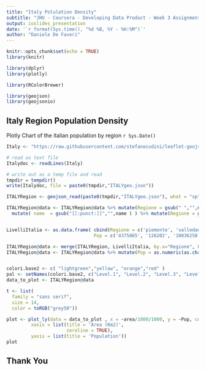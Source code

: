 ```yaml
---
title: "Italy Polulation Density"
subtitle: "JHU - Coursera - Developing Data Product - Week 3 Assignment"
output: ioslides_presentation
date: '`r format(Sys.time(), "%d %B, %Y - %H:%M")`'
author: "Daniele De Faveri"
---
```


```r
knitr::opts_chunk$set(echo = TRUE)
library(knitr)

library(dplyr)
library(plotly)

library(RColorBrewer)

library(geojson)
library(geojsonio)

```

## Italy Region Population Density
Plotly Chart of the italian population by region
`r Sys.Date()`

```r

Italy <- "https://raw.githubusercontent.com/stefanocudini/leaflet-geojson-selector/master/examples/italy-regions.json"

# read as text file
Italydoc <- readLines(Italy)

# write out as a temp file and read
tmpdir = tempdir()
write(Italydoc, file = paste0(tmpdir,"ITALYgeo.json"))

ITALYRegion <- geojson_read(paste0(tmpdir,"ITALYgeo.json"), what = "sp")

ITALYRegion@data <- ITALYRegion@data %>% mutate(Regione = gsub(" ","",name ) ) %>% 
  mutate( name  = gsub("[[:punct:]]","",name ) ) %>% mutate(Regione = gsub(" ","",name ) )


LivelliItalia <- as.data.frame( cbind(Regione = c('piemonte', 'valledaosta', 'lombardia', 'trentinoaltoadigesudtirol', 'veneto', 'friuliveneziagiulia', 'liguria', 'emiliaromagna', 'toscana', 'umbria', 'marche', 'lazio', 'abruzzo', 'molise', 'campania', 'puglia', 'basilicata', 'calabria', 'sicilia', 'sardegna'),
                                Pop = c('4375865', '126202', '10036258', '1067648', '4905037', '1215538', '1556981', '4452629', '3736968', '884640', '1531753', '5896693', '1315196', '308493', '5826860', '4048242', '567118', '1956687', '5026989', '1648176') ) )

ITALYRegion@data <- merge(ITALYRegion, LivelliItalia, by.x="Regione", by.y="Regione", all.x = TRUE)
ITALYRegion@data <- ITALYRegion@data %>% mutate(Pop = as.numeric(as.character(Pop)) , area = as.numeric(area) ) %>% mutate(density = Pop/area ) %>% mutate(Level=  cut(density, breaks=4, labels = c("Level.1","Level.2","Level.3","Level.4")))


colori.base2 <- c( "lightgreen","yellow", "orange","red" )
pal <- setNames(colori.base2, c("Level.1", "Level.2", "Level.3", "Level.4"))
data_to_plot <- ITALYRegion@data

t <- list(
  family = "sans serif",
  size = 14,
  color = toRGB("grey50"))

plot <- plot_ly(data = data_to_plot , x = ~area/1000/1000, y = ~Pop, color = ~Level, colors = pal, text = ~paste("Region: ", Regione, '<br>Population:', Pop, '<br>Area (km2):', area/1000/1000), size = ~Pop) %>% layout(title = 'Italian Region Population vs Area (Km2)',
         xaxis = list(title = 'Area (Km2)',
                      zeroline = TRUE),
         yaxis = list(title = 'Population'))
plot
```

## Thank You
